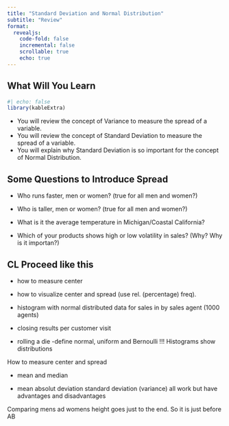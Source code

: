 ```yaml
---
title: "Standard Deviation and Normal Distribution"
subtitle: "Review"
format: 
  revealjs:
    code-fold: false
    incremental: false
    scrollable: true
    echo: true
---
```




## What Will You Learn {.scrollable .smaller}
```r
#| echo: false
library(kableExtra)

```
-   You will review the concept of Variance to measure the spread of a variable.
-   You will review the concept of Standard Deviation to measure the spread of a variable.
- You will explain  why Standard Deviation is so important for the concept of Normal Distribution.

 

## Some Questions to Introduce Spread

- Who runs faster, men or women?
  (true for all men and women?)

- Who is taller, men or women?
  (true for all men and women?)

- What is it the average temperature in Michigan/Coastal California?

- Which of your products shows high or low volatility in sales?
  (Why? Why is it importan?)
  
## CL Proceed like this

- how to measure center
- how to visualize center and spread (use rel. (percentage) freq).
- histogram with normal distributed data for sales in by sales agent (1000 agents)
- closing results per customer visit

- rolling a die
 -define normal, uniform and Bernoulli
!!! Histograms show distributions

How to measure center and spread

- mean and median

- mean absolut deviation standard deviation (variance) all work but have advantages and disadvantages

Comparing mens ad womens height goes just to the end. So it is just before AB 